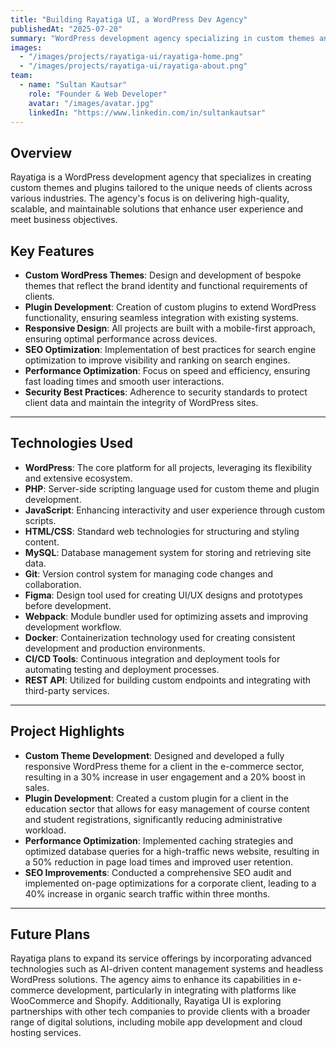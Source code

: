 ---
title: "Building Rayatiga UI, a WordPress Dev Agency"
publishedAt: "2025-07-20"
summary: "WordPress development agency specializing in custom themes and plugins for diverse client needs and industries."
images:
  - "/images/projects/rayatiga-ui/rayatiga-home.png"
  - "/images/projects/rayatiga-ui/rayatiga-about.png"
team:
  - name: "Sultan Kautsar"
    role: "Founder & Web Developer"
    avatar: "/images/avatar.jpg"
    linkedIn: "https://www.linkedin.com/in/sultankautsar"
---

## Overview

Rayatiga is a WordPress development agency that specializes in creating custom themes and plugins tailored to the unique needs of clients across various industries. The agency's focus is on delivering high-quality, scalable, and maintainable solutions that enhance user experience and meet business objectives.

## Key Features

- **Custom WordPress Themes**: Design and development of bespoke themes that reflect the brand identity and functional requirements of clients.
- **Plugin Development**: Creation of custom plugins to extend WordPress functionality, ensuring seamless integration with existing systems.
- **Responsive Design**: All projects are built with a mobile-first approach, ensuring optimal performance across devices. 
- **SEO Optimization**: Implementation of best practices for search engine optimization to improve visibility and ranking on search engines.
- **Performance Optimization**: Focus on speed and efficiency, ensuring fast loading times and smooth user interactions.
- **Security Best Practices**: Adherence to security standards to protect client data and maintain the integrity of WordPress sites.
---

## Technologies Used

- **WordPress**: The core platform for all projects, leveraging its flexibility and extensive ecosystem.
- **PHP**: Server-side scripting language used for custom theme and plugin development.
- **JavaScript**: Enhancing interactivity and user experience through custom scripts.
- **HTML/CSS**: Standard web technologies for structuring and styling content.
- **MySQL**: Database management system for storing and retrieving site data.
- **Git**: Version control system for managing code changes and collaboration.
- **Figma**: Design tool used for creating UI/UX designs and prototypes before development.
- **Webpack**: Module bundler used for optimizing assets and improving development workflow.
- **Docker**: Containerization technology used for creating consistent development and production environments.
- **CI/CD Tools**: Continuous integration and deployment tools for automating testing and deployment processes.
- **REST API**: Utilized for building custom endpoints and integrating with third-party services.
---

## Project Highlights

- **Custom Theme Development**: Designed and developed a fully responsive WordPress theme for a client in the e-commerce sector, resulting in a 30% increase in user engagement and a 20% boost in sales.
- **Plugin Development**: Created a custom plugin for a client in the education sector that allows for easy management of course content and student registrations, significantly reducing administrative workload.
- **Performance Optimization**: Implemented caching strategies and optimized database queries for a high-traffic news website, resulting in a 50% reduction in page load times and improved user retention. 
- **SEO Improvements**: Conducted a comprehensive SEO audit and implemented on-page optimizations for a corporate client, leading to a 40% increase in organic search traffic within three months.
---
## Future Plans

Rayatiga plans to expand its service offerings by incorporating advanced technologies such as AI-driven content management systems and headless WordPress solutions. The agency aims to enhance its capabilities in e-commerce development, particularly in integrating with platforms like WooCommerce and Shopify. Additionally, Rayatiga UI is exploring partnerships with other tech companies to provide clients with a broader range of digital solutions, including mobile app development and cloud hosting services.
